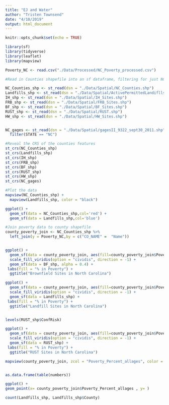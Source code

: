 ```yaml
---
title: "EJ and Water"
author: "Tristen Townsend"
date: "4/10/2019"
output: html_document
---
```


```r
knitr::opts_chunk$set(echo = TRUE)
```



```r

library(sf)
library(tidyverse)
library(leaflet)
library(mapview)

```

```r

Poverty_NC <- read.csv("./Data/Processed/NC_Poverty_processed.csv")

```


```r
#Read in Counties shapefile into an sf dataframe, filtering for just NC counties

NC_Counties_shp <- st_read(dsn = "./Data/Spatial/NC_Counties.shp") 
Landfills_shp <- st_read(dsn = "./Data/Spatial/ActivePermittedLandiflls.shp") 
IH_shp <- st_read(dsn = "./Data/Spatial/IH_Sites.shp") 
FRB_shp <- st_read(dsn = "./Data/Spatial/FRB_Sites.shp") 
BF_shp <- st_read(dsn = "./Data/Spatial/BF_Sites.shp") 
RUST_shp <- st_read(dsn = "./Data/Spatial/RUST.shp") 
HW_shp <- st_read(dsn = "./Data/Spatial/HW_Sites.shp") 


NC_gages <- st_read(dsn = "./Data/Spatial/gagesII_9322_sept30_2011.shp") %>%
  filter(STATE == "NC")

#Reveal the CRS of the counties features
st_crs(NC_Counties_shp)
st_crs(Landfills_shp)
st_crs(IH_shp)
st_crs(FRB_shp)
st_crs(BF_shp)
st_crs(RUST_shp)
st_crs(HW_shp)
st_crs(NC_gages)

#Plot the data
mapview(NC_Counties_shp) + 
  mapview(Landfills_shp, color = "black")

ggplot() + 
  geom_sf(data = NC_Counties_shp,col='red') + 
  geom_sf(data = Landfills_shp,col='blue')
```

```r
#Join poverty data to county shapefile
county_poverty_join <- NC_Counties_shp %>% 
  left_join(y = Poverty_NC,by = c("CO_NAME" =  "Name"))


ggplot() + 
  geom_sf(data = county_poverty_join, aes(fill=county_poverty_join$Poverty_Percent_allages)) +
  scale_fill_viridis(option = "cividis", direction = -1) +
  geom_sf(data = BF_shp, alpha = 0.4) +
 labs(fill = "% in Poverty") +
  ggtitle("Brownfield Sites in North Carolina")

ggplot() + 
  geom_sf(data = county_poverty_join, aes(fill=county_poverty_join$Poverty_Percent_allages)) +
  scale_fill_viridis(option = "cividis", direction = -1) +
  geom_sf(data = Landfills_shp) +
 labs(fill = "% in Poverty") +
  ggtitle("Landfill Sites in North Carolina")


levels(RUST_shp$ConfRisk)

ggplot() + 
  geom_sf(data = county_poverty_join, aes(fill=county_poverty_join$Poverty_Percent_allages)) +
  scale_fill_viridis(option = "cividis", direction = -1) +
  geom_sf(data = RUST_shp) +
 labs(fill = "% in Poverty") +
  ggtitle("RUST Sites in North Carolina")
```

```r

mapview(county_poverty_join, zcol = "Poverty_Percent_allages", color = viridis) 


as.data.frame(table(numbers))

ggplot() +
geom_point(x= county_poverty_join$Poverty_Percent_allages , y= )

count(Landfills_shp, Landfills_shp$County)

```